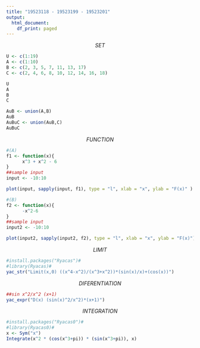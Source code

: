 ---
title: "19523118 - 19523199 - 19523201"
output:
  html_document:
    df_print: paged
---

$$SET$$
```{r}
U <- c(1:19)
A <- c(1:10)
B <- c(2, 3, 5, 7, 11, 13, 17)
C <- c(2, 4, 6, 8, 10, 12, 14, 16, 18)

U
A
B
C
```

```{r}
AuB <- union(A,B)
AuB
AuBuC <- union(AuB,C)
AuBuC
```


$$FUNCTION$$
```{r}
#(A)
f1 <- function(x){
      x^3 + x^2 - 6
}
##sample input
input <- -10:10

plot(input, sapply(input, f1), type = "l", xlab = "x", ylab = "F(x)" )
```

```{r}
#(B)
f2 <- function(x){
      -x^2-6
}
##sample input
input2 <- -10:10

plot(input2, sapply(input2, f2), type = "l", xlab = "x", ylab = "F(x)")
```


$$LIMIT$$
```{r}
#install.packages("Ryacas")#
#library(Ryacas)#
yac_str("Limit(x,0) ((x^4-x^2)/(x^3+x^2))*(sin(x)/x)+(cos(x))")
```

$$DIFERENTIATION$$
```{r}
##sin x^2/x^2 (x+1)
yac_expr("D(x) (sin(x)^2/x^2)*(x+1)")
```

$$INTEGRATION$$
```{r}
#install.packages("Ryacas0")#
#library(Ryacas0)#
x <- Sym("x")
Integrate(x^2 * (cos(x^3+pi)) * (sin(x^3+pi)), x)
```

